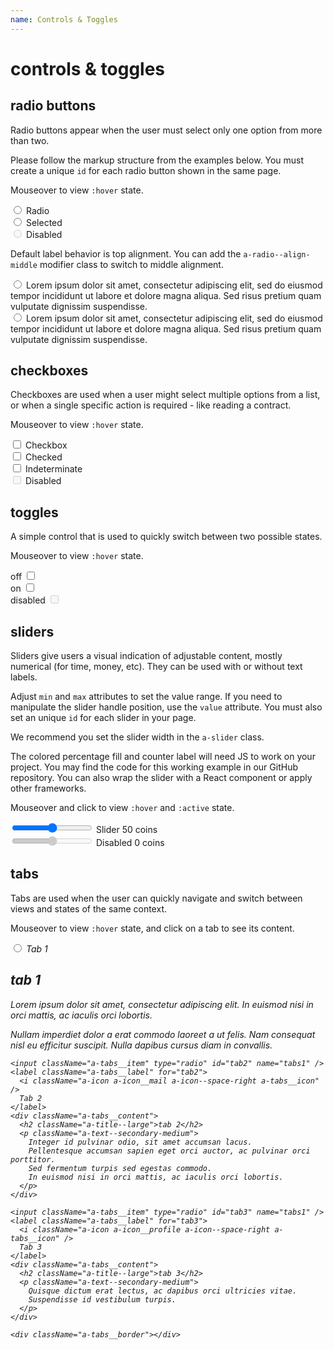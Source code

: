 ```yaml
---
name: Controls & Toggles
---
```



# controls & toggles

## radio buttons

Radio buttons appear when the user must select only one option from more than two.

Please follow the markup structure from the examples below. You must create a unique `id` for each radio button shown in the same page.

Mouseover to view `:hover` state.

<Playground>
  <div className="a-radio">
    <input type="radio" id="radio1" name="radiogroup1" />
    <label htmlFor="radio1">Radio</label>
  </div>

<div className='a-radio'>
  <input type='radio' id='radio2' name='radiogroup1' defaultChecked />
  <label htmlFor='radio2'>Selected</label>
</div>

  <div className="a-radio a-radio--disabled">
    <input type="radio" id="radio3" name="radiogroup1" disabled />
    <label htmlFor="radio3">Disabled</label>
  </div>
</Playground>

Default label behavior is top alignment. You can add the `a-radio--align-middle` modifier class to switch to middle alignment.

<Playground>
  <div className='a-radio'>
    <input type='radio' id='radio4' name='radiogroup2' />
    <label htmlFor='radio4'>
      Lorem ipsum dolor sit amet, consectetur adipiscing elit, sed do eiusmod
      tempor incididunt ut labore et dolore magna aliqua. Sed risus pretium quam
      vulputate dignissim suspendisse.
    </label>
  </div>
  <div className='a-radio a-radio--align-middle'>
    <input type='radio' id='radio5' name='radiogroup2' />
    <label htmlFor='radio5'>
      Lorem ipsum dolor sit amet, consectetur adipiscing elit, sed do eiusmod
      tempor incididunt ut labore et dolore magna aliqua. Sed risus pretium quam
      vulputate dignissim suspendisse.
    </label>
  </div>
</Playground>

## checkboxes

Checkboxes are used when a user might select multiple options from a list, or when a single specific action is required - like reading a contract.

Mouseover to view `:hover` state.

<Playground>
  <div className="a-checkbox">
    <input type="checkbox" id="checkbox1" />
    <label htmlFor="checkbox1">Checkbox</label>
  </div>

<div className='a-checkbox'>
  <input type='checkbox' id='checkbox2' defaultChecked />
  <label htmlFor='checkbox2'>Checked</label>
</div>

<div className='a-checkbox a-checkbox--indeterminate'>
  <input type='checkbox' id='checkbox3' defaultChecked />
  <label htmlFor='checkbox3'>Indeterminate</label>
</div>

  <div className="a-checkbox a-checkbox--disabled">
    <input type="checkbox" id="checkbox4" disabled />
    <label htmlFor="checkbox4">Disabled</label>
  </div>
</Playground>

## toggles

A simple control that is used to quickly switch between two possible states.

Mouseover to view `:hover` state.

<Playground>
  <div className="a-toggle">
    <label htmlFor="toggle1">off</label>
    <input type="checkbox" id="toggle1" />
  </div>

<div className='a-toggle'>
  <label htmlFor='toggle2'>on</label>
  <input type='checkbox' id='toggle2' defaultChecked />
</div>

  <div className="a-toggle a-toggle--disabled">
    <label htmlFor="toggle3">disabled</label>
    <input type="checkbox" id="toggle3" disabled />
  </div>
</Playground>

## sliders

Sliders give users a visual indication of adjustable content, mostly numerical (for time, money, etc). They can be used with or without text labels.

Adjust `min` and `max` attributes to set the value range. If you need to manipulate the slider handle position, use the `value` attribute. You must also set an unique `id` for each slider in your page.

We recommend you set the slider width in the `a-slider` class.

The colored percentage fill and counter label will need JS to work on your project. You may find the code for this working example in our GitHub repository. You can also wrap the slider with a React component or apply other frameworks.

Mouseover and click to view `:hover` and `:active` state.

<Playground>
  <div className="a-slider">
    <input type="range" min="1" max="100" id="slider1" />
    <label htmlFor="slider1">
      Slider
      <span className="a-slider--value">50 coins</span>
    </label>
  </div>

  <div className="a-slider">
    <input type="range" min="1" max="100" id="slider1" disabled />
    <label htmlFor="slider1">
      Disabled
      <span className="a-slider--value">0 coins</span>
    </label>
  </div>
</Playground>

<HandleSliderValue />

## tabs

Tabs are used when the user can quickly navigate and switch between views and states of the same context.

Mouseover to view `:hover` state, and click on a tab to see its content.

<Playground>
  <div className="a-tabs">
    <input className="a-tabs__item" type="radio" id="tab1" name="tabs1" />
    <label className="a-tabs__label" for="tab1">
      <i className="a-icon a-icon__calendar a-icon--space-right a-tabs__icon" />
      Tab 1
    </label>
    <div className="a-tabs__content">
      <h2 className="a-title--large">tab 1</h2>
      <p className="a-text--secondary-medium">
        Lorem ipsum dolor sit amet, consectetur adipiscing elit.
        In euismod nisi in orci mattis, ac iaculis orci lobortis.
      </p>
      <p className="a-text--secondary-medium">
        Nullam imperdiet dolor a erat commodo laoreet a ut felis.
        Nam consequat nisl eu efficitur suscipit.
        Nulla dapibus cursus diam in convallis.
      </p>
    </div>

    <input className="a-tabs__item" type="radio" id="tab2" name="tabs1" />
    <label className="a-tabs__label" for="tab2">
      <i className="a-icon a-icon__mail a-icon--space-right a-tabs__icon" />
      Tab 2
    </label>
    <div className="a-tabs__content">
      <h2 className="a-title--large">tab 2</h2>
      <p className="a-text--secondary-medium">
        Integer id pulvinar odio, sit amet accumsan lacus.
        Pellentesque accumsan sapien eget orci auctor, ac pulvinar orci porttitor.
        Sed fermentum turpis sed egestas commodo.
        In euismod nisi in orci mattis, ac iaculis orci lobortis.
      </p>
    </div>

    <input className="a-tabs__item" type="radio" id="tab3" name="tabs1" />
    <label className="a-tabs__label" for="tab3">
      <i className="a-icon a-icon__profile a-icon--space-right a-tabs__icon" />
      Tab 3
    </label>
    <div className="a-tabs__content">
      <h2 className="a-title--large">tab 3</h2>
      <p className="a-text--secondary-medium">
        Quisque dictum erat lectus, ac dapibus orci ultricies vitae.
        Suspendisse id vestibulum turpis.
      </p>
    </div>

    <div className="a-tabs__border"></div>
  </div>
</Playground>
